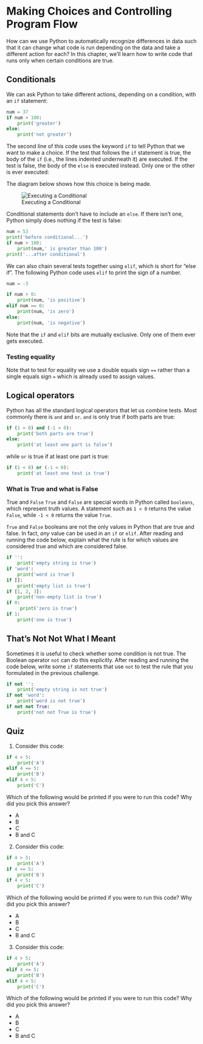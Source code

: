 # Making Choices and Controlling Program Flow



How can we use Python to automatically recognize differences in data such that it can change what code is run depending on the data and take a different action for each? In this chapter, we'll learn how to write code that runs only when certain conditions are true.

## Conditionals

We can ask Python to take different actions, depending on a condition, with an `if` statement:

```python
num = 37
if num > 100:
    print('greater')
else:
    print('not greater')
```

The second line of this code uses the keyword `if` to tell Python that we want to make a choice. If the test that follows the `if` statement is true, the body of the `if` (i.e., the lines indented underneath it) are executed. If the test is false, the body of the `else` is executed instead. Only one or the other is ever executed:

The diagram below shows how this choice is being made.

![Executing a Conditional](assets/python-flowchart-conditional.png)

Conditional statements don't have to include an `else`. If there isn't one, Python simply does nothing if the test is false:

```python
num = 53
print('before conditional...')
if num > 100:
    print(num,' is greater than 100')
print('...after conditional')
```

We can also chain several tests together using `elif`,
which is short for "else if". The following Python code uses `elif` to print the sign of a number.

```python
num = -3

if num > 0:
    print(num, 'is positive')
elif num == 0:
    print(num, 'is zero')
else:
    print(num, 'is negative')
```

Note that the `if` and `elif` bits are mutually exclusive. Only one of them ever gets executed. 

### Testing equality

Note that to test for equality we use a double equals sign `==` rather than a single equals sign `=` which is already used to assign values.

## Logical operators

Python has all the standard logical operators that let us combine tests. Most commonly there is `and` and `or`. `and` is only true if both parts are true:

```python
if (1 > 0) and (-1 > 0):
    print('both parts are true')
else:
    print('at least one part is false')
```

while `or` is true if at least one part is true:

```python
if (1 < 0) or (-1 < 0):
    print('at least one test is true')
```

### What is True and what is False
True and `False`
`True` and `False` are special words in Python called `booleans`, which represent truth values. A statement such as `1 < 0` returns  the value `False`, while `-1 < 0` returns the value `True`.

`True` and `False` booleans are not the only values in Python that are true and false. In fact, *any* value can be used in an `if` or `elif`. After reading and running the code below, explain what the rule is for which values are considered true and which are considered false.

```python
if '':
    print('empty string is true')
if 'word':
    print('word is true')
if []:
    print('empty list is true')
if [1, 2, 3]:
    print('non-empty list is true')
if 0:
     print('zero is true')
if 1:
    print('one is true')
```

## That's Not Not What I Meant

Sometimes it is useful to check whether some condition is not true. The Boolean operator `not` can do this explicitly. After reading and running the code below, write some `if` statements that use `not` to test the rule that you formulated in the previous challenge.

```python
if not '':
    print('empty string is not true')
if not 'word':
    print('word is not true')
if not not True:
    print('not not True is true')
```

## Quiz

1. Consider this code:

```python
if 4 > 5:
    print('A')
elif 4 == 5:
    print('B')
elif 4 < 5:
    print('C')
```

Which of the following would be printed if you were to run this code? Why did you pick this answer?

  *  A
  *  B
  *  C
  *  B and C

2. Consider this code:

```python
if 4 > 5:
    print('A')
if 4 <= 5:
    print('B')
if 4 < 5:
    print('C')
```

Which of the following would be printed if you were to run this code? Why did you pick this answer?

  *  A
  *  B
  *  C
  *  B and C

3. Consider this code:

```python
if 4 > 5:
    print('A')
elif 4 <= 5:
    print('B')
elif 4 < 5:
    print('C')
```

Which of the following would be printed if you were to run this code? Why did you pick this answer?

  *  A
  *  B
  *  C
  *  B and C